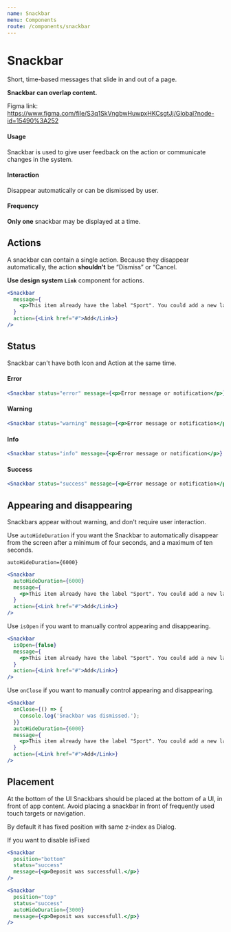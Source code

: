 ```yaml
---
name: Snackbar
menu: Components
route: /components/snackbar
---
```



# Snackbar

Short, time-based messages that slide in and out of a page.

**Snackbar can overlap content.**

Figma link: https://www.figma.com/file/S3q1SkVngbwHuwpxHKCsgtJj/Global?node-id=15490%3A252

#### Usage

Snackbar is used to give user feedback on the action or communicate changes in the system.

#### Interaction

Disappear automatically or can be dismissed by user.

#### Frequency

**Only one** snackbar may be displayed at a time.

## Actions

A snackbar can contain a single action. Because they disappear automatically, the action **shouldn’t** be “Dismiss” or “Cancel.

**Use design system `Link`** component for actions.

```jsx react-live
<Snackbar
  message={
    <p>This item already have the label "Sport". You could add a new label.</p>
  }
  action={<Link href="#">Add</Link>}
/>
```

## Status

Snackbar can't have both Icon and Action at the same time.

#### Error

```jsx react-live
<Snackbar status="error" message={<p>Error message or notification</p>} />
```

#### Warning

```jsx react-live
<Snackbar status="warning" message={<p>Error message or notification</p>} />
```

#### Info

```jsx react-live
<Snackbar status="info" message={<p>Error message or notification</p>} />
```

#### Success

```jsx react-live
<Snackbar status="success" message={<p>Error message or notification</p>} />
```

## Appearing and disappearing

Snackbars appear without warning, and don't require user interaction.

Use `autoHideDuration` if you want the Snackbar to automatically disappear from the screen after a minimum of four seconds, and a maximum of ten seconds.

`autoHideDuration={6000}`

```jsx react-live
<Snackbar
  autoHideDuration={6000}
  message={
    <p>This item already have the label "Sport". You could add a new label.</p>
  }
  action={<Link href="#">Add</Link>}
/>
```

Use `isOpen` if you want to manually control appearing and disappearing.

```jsx react-live
<Snackbar
  isOpen={false}
  message={
    <p>This item already have the label "Sport". You could add a new label.</p>
  }
  action={<Link href="#">Add</Link>}
/>
```

Use `onClose` if you want to manually control appearing and disappearing.

```jsx react-live
<Snackbar
  onClose={() => {
    console.log('Snackbar was dismissed.');
  }}
  autoHideDuration={6000}
  message={
    <p>This item already have the label "Sport". You could add a new label.</p>
  }
  action={<Link href="#">Add</Link>}
/>
```

## Placement

At the bottom of the UI
Snackbars should be placed at the bottom of a UI, in front of app content.
Avoid placing a snackbar in front of frequently used touch targets or navigation.

By default it has fixed position with same z-index as Dialog.

If you want to disable isFixed

```jsx react-live
<Snackbar
  position="bottom"
  status="success"
  message={<p>Deposit was successfull.</p>}
/>
```

```jsx react-live
<Snackbar
  position="top"
  status="success"
  autoHideDuration={3000}
  message={<p>Deposit was successfull.</p>}
/>
```
